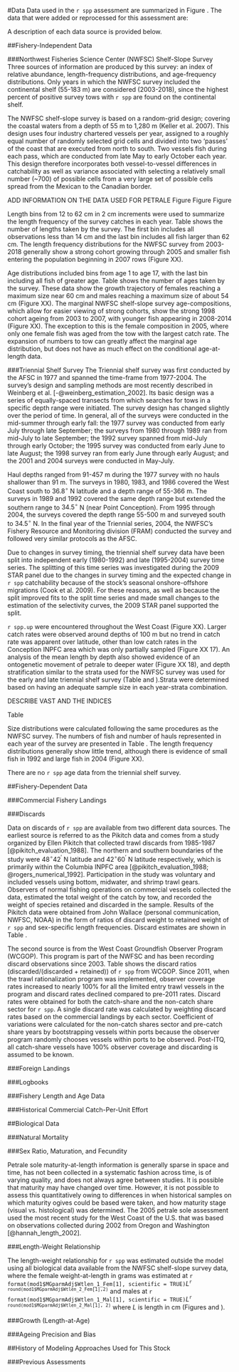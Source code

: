 <!-- ************DATA SECTION**************************************** -->
#Data
Data used in the `r spp` assessment are summarized in Figure \ref{fig:data_plot}. The data that were added or reprocessed for this assessment are:

\begin{enumerate}
  \item Commerical catches (2015-2018)
  \item Observed discard rates (2014-2017)
  \item Northwest Fishereis Science Center Shelf-Slope Survey (2015-2018)
\end{enumerate}

A description of each data source is provided below.

<!-- ********************************************************************** -->
<!-- ************FISHERY-INDEPENDENT DATA********************************** -->
<!-- ********************************************************************** -->

##Fishery-Independent Data

###Northwest Fisheries Science Center (NWFSC) Shelf-Slope Survey
Three sources of information are produced by this survey: an index of relative abundance, length-frequency distributions, and age-frequency distributions. Only years in which the NWFSC survey included the continental shelf (55-183 m) are considered (2003-2018), since the highest percent of positive survey tows with ` r spp` are found on the continental shelf.

The NWFSC shelf-slope survey is based on a random-grid design; covering the coastal waters from a depth of 55 m to 1,280 m (Keller et al. 2007). This design uses four industry chartered vessels per year, assigned to a roughly equal number of randomly selected grid cells and divided into two 'passes' of the coast that are executed from north to south. Two vessels fish during each pass, which are conducted from late May to early October each year. This design therefore incorporates both vessel-to-vessel differences in catchability as well as variance associated with selecting a relatively small number (~700) of possible cells from a very large set of possible cells spread from the Mexican to the Canadian border. 

ADD INFORMATION ON THE DATA USED FOR PETRALE
Figure \ref{tab:strata}
Figure \ref{tab:strata_nwfsc}
Figure \ref{tab:Index_Summary}


Length bins from 12 to 62 cm in 2 cm increments were used to summarize the length frequency of the survey catches in each year. Table \ref{NWcomb_Lengths} shows the number of lengths taken by the survey. The first bin includes all observations less than 14 cm and the last bin includes all fish larger than 62 cm. The length frequency distributions for the NWFSC survey from 2003-2018 generally show a strong cohort growing through 2005 and smaller fish entering the population beginning in 2007 rows (Figure XX). 

Age distributions included bins from age 1 to age 17, with the last bin including all fish of greater age. Table \ref{NWcomb_Ages} shows the number of ages taken by the survey. These data show the growth trajectory of females reaching a maximum size near 60 cm and males reaching a maximum size of about 54 cm (Figure XX). The marginal NWFSC shelf-slope survey age-compositions, which allow for easier viewing of strong cohorts, show the strong 1998 cohort ageing from 2003 to 2007, with younger fish appearing in 2008-2014 (Figure XX). The exception to this is the female composition in 2005, where only one female fish was aged from the tow with the largest catch rate. The expansion of numbers to tow can greatly affect the marginal age distribution, but does not have as much effect on the conditional age-at-length data.

###Triennial Shelf Survey
The Triennial shelf survey was first conducted by the AFSC in 1977 and spanned the time-frame from 1977-2004. The survey's design and sampling methods are most recently described in Weinberg et al. [-@weinberg_estimation_2002]. Its basic design was a series of equally-spaced transects from which searches for tows in a specific depth range were initiated. The survey design has changed slightly over the period of time. In general, all of the surveys were conducted in the mid-summer through early fall: the 1977 survey was conducted from early July through late September; the surveys from 1980 through 1989 ran from mid-July to late September; the 1992 survey spanned from mid-July through early October; the 1995 survey was conducted from early June to late August; the 1998 survey ran from early June through early August; and the 2001 and 2004 surveys were conducted in May-July.

Haul depths ranged from 91-457 m during the 1977 survey with no hauls shallower than 91 m. The surveys in 1980, 1983, and 1986 covered the West Coast south to $36.8^\circ$ N latitude and a depth range of 55-366 m. The surveys in 1989 and 1992 covered the same depth range but extended the southern range to $34.5^\circ$ N (near Point Conception). From 1995 through 2004, the surveys covered the depth range 55-500 m and surveyed south to $34.5^\circ$ N. In the final year of the Triennial series, 2004, the NWFSC's Fishery Resource and Monitoring division (FRAM) conducted the survey and followed very similar protocols as the AFSC.

Due to changes in survey timing, the triennial shelf survey data have been split into independent early (1980-1992) and late (1995-2004) survey time series. The splitting of this time series was investigated during the 2009 STAR panel due to the changes in survey timing and the expected change in `r spp` catchability because of the stock's seasonal onshore-offshore migrations (Cook et al. 2009). For these reasons, as well as because the split improved fits to the
split time series and made small changes to the estimation of the selectivity curves, the 2009 STAR panel supported the split.

`r spp.up` were encountered throughout the West Coast (Figure XX). Larger catch rates were observed around depths of 100 m but no trend in catch rate was apparent over latitude, other than low catch rates in the Conception INPFC area which was only partially sampled (Figure XX 17). An analysis of the mean length by depth also showed evidence of an ontogenetic movement of petrale to deeper water (Figure XX 18), and depth stratification similar to the strata used for the NWFSC survey was used for the early and late triennial shelf survey (Table \ref{tab:strata_tri_early} and \ref{tab:strata_tri_late}).Strata were determined based on having an adequate sample size in each year-strata combination. 

DESCRIBE VAST AND THE INDICES

Table \ref{tab:Index_Summary}

Size distributions were calculated following the same procedures as the NWFSC survey. The numbers of fish and number of hauls represented in each year of the survey are presented in Table \ref{tab:Triennial_Lengths}. The length frequency distributions generally show little trend, although there is evidence of small fish in 1992 and large fish in 2004 (Figure XX).

There are no `r spp` age data from the triennial shelf survey.  


<!-- ********************************************************************** -->
<!-- ************FISHERY-DEPENDENT DATA************************************ -->
<!-- ********************************************************************** -->
##Fishery-Dependent Data

###Commercial Fishery Landings


###Discards

Data on discards of `r spp` are available from two different data sources.  The earliest source is referred to as the Pikitch data and comes from a study organized by Ellen Pikitch that collected trawl discards from 1985-1987 [@pikitch_evaluation_1988].  The northern and southern boundaries of the study were $48^\circ 42^\prime$ N latitude and $42^\circ 60^\prime$ N latitude respectively, which is primarily within the Columbia INPFC area [@pikitch_evaluation_1988; @rogers_numerical_1992].  Participation in the study was voluntary and included vessels using bottom, midwater, and shrimp trawl gears.  Observers of normal fishing operations on commercial vessels collected the data, estimated the total weight of the catch by tow, and recorded the weight of species retained and discarded in the sample.  Results of the Pikitch data were obtained from John Wallace (personal communication, NWFSC, NOAA) in the form of ratios of discard weight to retained weight of `r spp` and sex-specific length frequencies.  Discard estimates are shown in Table \ref{tab:Discard}.   

The second source is from the West Coast Groundfish Observer Program (WCGOP).  This program is part of the NWFSC and has been recording discard observations since 2003. Table \ref{tab:Discard} shows the discard ratios (discarded/(discarded + retained)) of `r spp` from WCGOP.  Since 2011, when the trawl rationalization program was implemented, observer coverage rates increased to nearly 100% for all the limited entry trawl vessels in the program and discard rates declined compared to pre-2011 rates.  Discard rates were obtained for both the catch-share and the non-catch share sector for `r spp`.  A single discard rate was calculated by weighting discard rates based on the commercial landings by each sector.  Coefficient of variations were calculated for the non-catch shares sector and pre-catch share years by bootstrapping vessels within ports because the observer program randomly chooses vessels within ports to be observed. Post-ITQ, all catch-share vessels have 100% observer coverage and discarding is assumed to be known.

###Foreign Landings 

###Logbooks

###Fishery Length and Age Data



\begin{centering}

Input effN = $N_{\text{trips}} + 0.138 * N_{\text{fish}}$ if $N_{\text{fish}}/N_{\text{trips}}$ is $<$ 44

Input effN = $7.06 * N_{\text{trips}}$ if $N_{\text{fish}}/N_{\text{trips}}$ is $\geq$ 44

\end{centering}




###Historical Commercial Catch-Per-Unit Effort


<!--************BIOLOGICAL DATA*********************************************-->
##Biological Data

###Natural Mortality
    


###Sex Ratio, Maturation, and Fecundity

Petrale sole maturity-at-length information is generally sparse in space and time, has not been collected in a systematic fashion across time, is of varying quality, and does not always agree between studies. It is possible that maturity may have changed over time. However, it is not possible to assess this quantitatively owing to differences in when historical samples on which maturity ogives could be based were taken, and how maturity stage (visual vs. histological) was determined. The 2005 petrale sole
assessment used the most recent study for the West Coast of the U.S. that was based on observations collected during 2002 from Oregon and Washington [@hannah_length_2002]. 



###Length-Weight Relationship

The length-weight relationship for `r spp` was estimated outside the model using all biological data available from the NWFSC shelf-slope survey data, where the female weight-at-length in grams was estimated at `r format(mod1$MGparmAdj$Wtlen_1_Fem[1], scientific = TRUE)`$L$^`r round(mod1$MGparmAdj$Wtlen_2_Fem[1],2)`^ and males at `r format(mod1$MGparmAdj$Wtlen_1_Mal[1], scientific = TRUE)`$L$^`r round(mod1$MGparmAdj$Wtlen_2_Mal[1], 2)`^ where $L$ is length in cm (Figures \ref{fig:Wt_len} and \ref{fig:Wt_len_pred}).


###Growth (Length-at-Age)


###Ageing Precision and Bias



<!-- ********************************************************************** -->
<!-- ***********HISTORY AND CURRENT ASSESSMENT***************************** -->
<!-- ********************************************************************** -->
##History of Modeling Approaches Used for This Stock

###Previous Assessments




